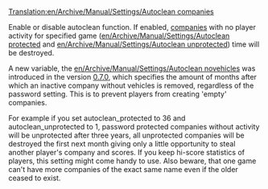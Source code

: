 [[Translation:en/Archive/Manual/Settings/Autoclean companies]]

Enable or disable autoclean function. If enabled, [[en/Manual/Transport company|companies]] with no player activity for specified game ([[en/Archive/Manual/Settings/Autoclean protected]] and [[en/Archive/Manual/Settings/Autoclean unprotected]]) time will be destroyed.

A new variable, the [[en/Archive/Manual/Settings/Autoclean novehicles]] was introduced in the version [[en/Archive/OpenTTD/OpenTTD 0.7.0|0.7.0]], which specifies the amount of months after which an inactive company without vehicles is removed, regardless of the password setting. This is to prevent players from creating 'empty' companies.

For example if you set autoclean_protected to 36 and autoclean_unprotected to 1, password protected companies without activity will be unprotected after three years, all unprotected companies will be destroyed the first next month giving only a little opportunity to steal another player's company and scores. If you keep hi-score statistics of players, this setting might come handy to use.
Also beware, that one game can't have more companies of the exact same name even if the older ceased to exist.